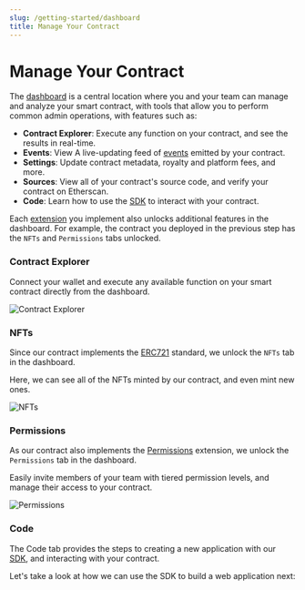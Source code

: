 ```yaml
---
slug: /getting-started/dashboard
title: Manage Your Contract
---
```



# Manage Your Contract

The [dashboard](/dashboard) is a central location where you and your team can manage and analyze your smart contract,
with tools that allow you to perform common admin operations, with features such as:

- **Contract Explorer**: Execute any function on your contract, and see the results in real-time.
- **Events**: View A live-updating feed of [events](https://docs.soliditylang.org/en/v0.8.17/contracts.html#events) emitted by your contract.
- **Settings**: Update contract metadata, royalty and platform fees, and more.
- **Sources**: View all of your contract's source code, and verify your contract on Etherscan.
- **Code**: Learn how to use the [SDK](/sdk) to interact with your contract.

Each [extension](/solidity/extensions) you implement also unlocks additional features in the dashboard. For example,
the contract you deployed in the previous step has the `NFTs` and `Permissions` tabs unlocked.

### Contract Explorer

Connect your wallet and execute any available function on your smart contract directly from the dashboard.

![Contract Explorer](./assets/explorer.png)

### NFTs

Since our contract implements the [ERC721](/solidity/extensions/erc721) standard, we unlock the `NFTs` tab in the dashboard.

Here, we can see all of the NFTs minted by our contract, and even mint new ones.

![NFTs](./assets/nfts-tab.png)

### Permissions

As our contract also implements the [Permissions](/solidity/extensions/permissions) extension, we unlock the `Permissions` tab in the dashboard.

Easily invite members of your team with tiered permission levels, and manage their access to your contract.

![Permissions](./assets/permissions-tab.png)

### Code

The Code tab provides the steps to creating a new application with our [SDK](/sdk), and interacting with your contract.

Let's take a look at how we can use the SDK to build a web application next:

<div className="row" style={{ marginBottom: 16 }}>
  <div className="col col--12" style={{ padding: 8, paddingBottom: 0 }}>
    <QuickstartCard
      name="Next Up: Build An Application with the SDK"
      link="/getting-started/apps"
      image="/assets/product/sdk.png"
    />
  </div>
</div>

